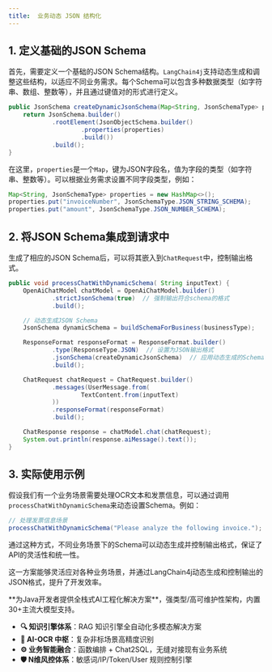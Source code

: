 ```yaml
---
title:  业务动态 JSON 结构化
---
```


## 1. **定义基础的JSON Schema**

首先，需要定义一个基础的JSON Schema结构。`LangChain4j`支持动态生成和调整这些结构，以适应不同业务需求。每个Schema可以包含多种数据类型（如字符串、数组、整数等），并且通过键值对的形式进行定义。

```java
public JsonSchema createDynamicJsonSchema(Map<String, JsonSchemaType> properties) {
    return JsonSchema.builder()
            .rootElement(JsonObjectSchema.builder()
                    .properties(properties)
                    .build())
            .build();
}
```

在这里，`properties`是一个`Map`，键为JSON字段名，值为字段的类型（如字符串、整数等）。可以根据业务需求设置不同字段类型，例如：

```java
Map<String, JsonSchemaType> properties = new HashMap<>();
properties.put("invoiceNumber", JsonSchemaType.JSON_STRING_SCHEMA);
properties.put("amount", JsonSchemaType.JSON_NUMBER_SCHEMA);
```


## 2. **将JSON Schema集成到请求中**
生成了相应的JSON Schema后，可以将其嵌入到`ChatRequest`中，控制输出格式。

```java
public void processChatWithDynamicSchema( String inputText) {
    OpenAiChatModel chatModel = OpenAiChatModel.builder()
            .strictJsonSchema(true)  // 强制输出符合schema的格式
            .build();

    // 动态生成JSON Schema
    JsonSchema dynamicSchema = buildSchemaForBusiness(businessType);

    ResponseFormat responseFormat = ResponseFormat.builder()
            .type(ResponseType.JSON)  // 设置为JSON输出格式
            .jsonSchema(createDynamicJsonSchema)  // 应用动态生成的Schema
            .build();

    ChatRequest chatRequest = ChatRequest.builder()
            .messages(UserMessage.from(
                    TextContent.from(inputText)
            ))
            .responseFormat(responseFormat)
            .build();

    ChatResponse response = chatModel.chat(chatRequest);
    System.out.println(response.aiMessage().text());
}
```


## 3. **实际使用示例**
假设我们有一个业务场景需要处理OCR文本和发票信息，可以通过调用`processChatWithDynamicSchema`来动态设置Schema。例如：

```java
// 处理发票信息场景
processChatWithDynamicSchema("Please analyze the following invoice.");
```

通过这种方式，不同业务场景下的Schema可以动态生成并控制输出格式，保证了API的灵活性和统一性。


这一方案能够灵活应对各种业务场景，并通过LangChain4j动态生成和控制输出的JSON格式，提升了开发效率。

<Card title="PIG AI应用开发平台 | 适合中大型企业构建自主可控的AI中台" icon="link" href="https://ai.pig4cloud.com">
**为Java开发者提供全栈式AI工程化解决方案**，强类型/高可维护性架构，内置30+主流大模型支持。

- **🔍 知识引擎体系**：RAG 知识引擎全自动化多模态解决方案
- **📝 AI-OCR 中枢**：复杂非标场景高精度识别
- **⚙️ 业务智能融合**：函数编排 + Chat2SQL，无缝对接现有业务系统
- **🛡️ N维风控体系**：敏感词/IP/Token/User 规则控制引擎
</Card>